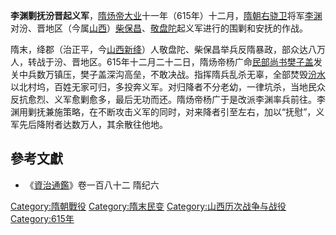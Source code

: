 '''李渊剿抚汾晋起义军'''，[[隋炀帝|隋炀帝]][[大业|大业]]十一年（615年）十二月，[[隋朝|隋朝]][[右骁卫|右骁卫]]将军[[李渊|李渊]]对汾、晋地区（今属[[山西|山西]]）[[柴保昌|柴保昌]]、[[敬盘陀|敬盘陀]]起义军进行的围剿和安抚的作战。

隋末，绛郡（治正平，今[[山西|山西]][[新绛|新绛]]）人敬盘陀、柴保昌举兵反隋暴政，部众达八万人，转战于汾、晋地区。615年十二月二十二日，隋炀帝杨广命[[民部尚书|民部尚书]][[樊子盖|樊子盖]]发关中兵数万镇压，樊子盖深沟高垒，不敢决战。指挥隋兵乱杀无辜，全部焚毁[[汾水|汾水]]以北村坞，百姓无家可归，多投奔义军。对归降者不分老幼，一律坑杀，当地民众反抗愈烈、义军愈剿愈多，最后无功而还。隋炀帝杨广于是改派李渊率兵前往。李渊用剿抚兼施策略，在不断攻击义军的同时，对来降者引至左右，加以“抚慰”，义军先后降附者达数万人，其余散往他地。

==參考文獻==
*《[[資治通鑑|資治通鑑]]》卷一百八十二 隋纪六

{{DEFAULTSORT:L}}
[[Category:隋朝戰役|Category:隋朝戰役]]
[[Category:隋末民变|Category:隋末民变]]
[[Category:山西历次战争与战役|Category:山西历次战争与战役]]
[[Category:615年|Category:615年]]
